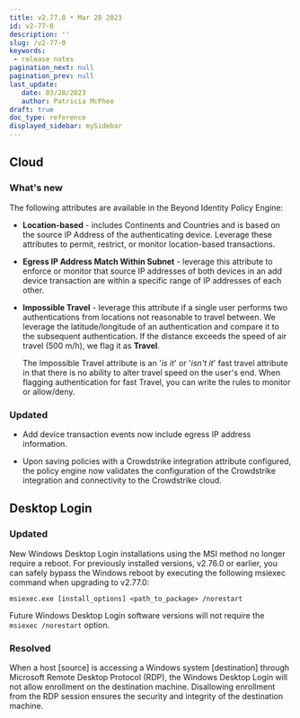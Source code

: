 ```yaml
---
title: v2.77.0 • Mar 28 2023
id: v2-77-0
description: ''
slug: /v2-77-0 
keywords: 
 - release notes
pagination_next: null
pagination_prev: null
last_update: 
   date: 03/28/2023
   author: Patricia McPhee
draft: true
doc_type: reference
displayed_sidebar: mySidebar
---
```




## Cloud


### What's new

The following attributes are available in the Beyond Identity Policy Engine:

- **Location-based** - includes Continents and Countries and is based on the source IP Address of the authenticating device. Leverage these attributes to permit, restrict, or monitor location-based transactions.

- **Egress IP Address Match Within Subnet** - leverage this attribute to enforce or monitor that source IP addresses of both devices in an add device transaction are within a specific range of IP addresses of each other.

- **Impossible Travel** - leverage this attribute if a single user performs two authentications from locations not reasonable to travel between. We leverage the latitude/longitude of an authentication and compare it to the subsequent authentication. If the distance exceeds the speed of air travel (500 m/h), we flag it as **Travel**. 

  The Impossible Travel attribute is an '*is it*' or '*isn't it*' fast travel attribute in that there is no ability to alter travel speed on the user's end. When flagging authentication for fast Travel, you can write the rules to monitor or allow/deny. 


### Updated


- Add device transaction events now include egress IP address information.

- Upon saving policies with a Crowdstrike integration attribute configured, the policy engine now validates the configuration of the Crowdstrike integration and connectivity to the Crowdstrike cloud.

## Desktop Login


<SupportedOsAuthenticatorWindowsOnly />

### Updated


New Windows Desktop Login installations using the MSI method no longer require a reboot. For previously installed versions, v2.76.0 or earlier, you can safely bypass the Windows reboot by executing the following msiexec command when upgrading to v2.77.0:

```
msiexec.exe [install_options] <path_to_package> /norestart
```

Future Windows Desktop Login software versions will not require the `msiexec /norestart` option.

### Resolved


When a host \[source\] is accessing a Windows system \[destination\] through Microsoft Remote Desktop Protocol (RDP), the Windows Desktop Login will not allow enrollment on the destination machine. Disallowing enrollment from the RDP session ensures the security and integrity of the destination machine.
